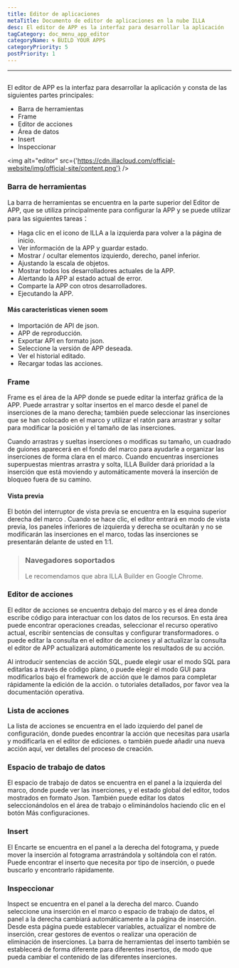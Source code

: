 ```yaml
---
title: Editor de aplicaciones
metaTitle: Documento de editor de aplicaciones en la nube ILLA
desc: El editor de APP es la interfaz para desarrollar la aplicación
tagCategory: doc_menu_app_editor
categoryName: 🌀 BUILD YOUR APPS
categoryPriority: 5
postPriority: 1
---
```


* * *

## <Heading hidden>Editor de aplicaciones</Heading>

El editor de APP es la interfaz para desarrollar la aplicación y consta de las siguientes partes principales:

-   Barra de herramientas
-   Frame
-   Editor de acciones
-   Área de datos
-   Insert
-   Inspeccionar

<img alt="editor" src={'https://cdn.illacloud.com/official-website/img/official-site/content.png'} />

### Barra de herramientas

La barra de herramientas se encuentra en la parte superior del Editor de APP, que se utiliza principalmente para configurar la APP y se puede utilizar para las siguientes tareas：

-   Haga clic en el icono de ILLA a la izquierda para volver a la página de inicio.
-   Ver información de la APP y guardar estado.
-   Mostrar / ocultar elementos izquierdo, derecho, panel inferior.
-   Ajustando la escala de objetos.
-   Mostrar todos los desarrolladores actuales de la APP.
-   Alertando la APP al estado actual de error.
-   Comparte la APP con otros desarrolladores.
-   Ejecutando la APP.

#### Más características vienen soom

-   Importación de API de json.
-   APP de reproducción.
-   Exportar API en formato json.
-   Seleccione la versión de APP deseada.
-   Ver el historial editado.
-   Recargar todas las acciones.

[//]: # "[Image]"

### Frame

Frame es el área de la APP donde se puede editar la interfaz gráfica de la APP. Puede arrastrar y soltar insertos en el marco desde el panel de inserciones de la mano derecha; también puede seleccionar las inserciones que se han colocado en el marco y utilizar el ratón para arrastrar y soltar para modificar la posición y el tamaño de las inserciones.

Cuando arrastras y sueltas inserciones o modificas su tamaño, un cuadrado de guiones aparecerá en el fondo del marco para ayudarle a organizar las inserciones de forma clara en el marco. Cuando encuentras inserciones superpuestas mientras arrastra y solta, ILLA Builder dará prioridad a la inserción que está moviendo y automáticamente moverá la inserción de bloqueo fuera de su camino.

#### Vista previa

El botón del interruptor de vista previa se encuentra en la esquina superior derecha del marco . Cuando se hace clic, el editor entrará en modo de vista previa, los paneles inferiores de izquierda y derecha se ocultarán y no se modificarán las inserciones en el marco, todas las inserciones se presentarán delante de usted en 1:1.

> ### Navegadores soportados
>
> Le recomendamos que abra ILLA Builder en Google Chrome.

### Editor de acciones

El editor de acciones se encuentra debajo del marco y es el área donde escribe código para interactuar con los datos de los recursos. En esta área puede encontrar operaciones creadas, seleccionar el recurso operativo actual, escribir sentencias de consultas y configurar transformadores. o puede editar la consulta en el editor de acciones y al actualizar la consulta el editor de APP actualizará automáticamente los resultados de su acción.

Al introducir sentencias de acción SQL, puede elegir usar el modo SQL para editarlas a través de código plano, o puede elegir el modo GUI para modificarlos bajo el framework de acción que le damos para completar rápidamente la edición de la acción. o tutoriales detallados, por favor vea la documentación operativa.

### Lista de acciones

La lista de acciones se encuentra en el lado izquierdo del panel de configuración, donde puedes encontrar la acción que necesitas para usarla y modificarla en el editor de ediciones. o también puede añadir una nueva acción aquí, ver detalles del proceso de creación.

### Espacio de trabajo de datos

El espacio de trabajo de datos se encuentra en el panel a la izquierda del marco, donde puede ver las inserciones, y el estado global del editor, todos mostrados en formato Json. También puede editar los datos seleccionándolos en el área de trabajo o eliminándolos haciendo clic en el botón Más configuraciones.

### Insert

El Encarte se encuentra en el panel a la derecha del fotograma, y puede mover la inserción al fotograma arrastrándola y soltándola con el ratón. Puede encontrar el inserto que necesita por tipo de inserción, o puede buscarlo y encontrarlo rápidamente.

[//]: # "[Image]"

### Inspeccionar

Inspect se encuentra en el panel a la derecha del marco. Cuando seleccione una inserción en el marco o espacio de trabajo de datos, el panel a la derecha cambiará automáticamente a la página de inserción. Desde esta página puede establecer variables, actualizar el nombre de inserción, crear gestores de eventos o realizar una operación de eliminación de inserciones. La barra de herramientas del inserto también se establecerá de forma diferente para diferentes insertos, de modo que pueda cambiar el contenido de las diferentes inserciones.
